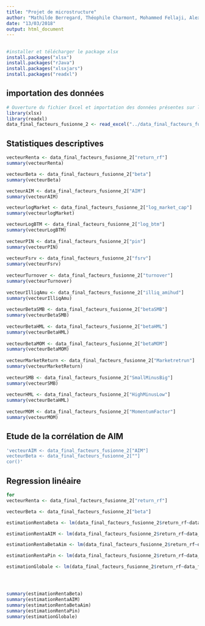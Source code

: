 ```yaml
---
title: "Projet de microstructure"
author: "Mathilde Berregard, Théophile Charmont, Mohammed Fellaji, Alexandra Herbadji, Ayoub Jarraya"
date: "13/03/2018"
output: html_document
---
```


## 

``` r
#installer et télécharger le package xlsx
install.packages("xlsx")
install.packages("rJava")
install.packages("xlsxjars")
install.packages("readxl")
```
## importation des données

``` r
# Ouverture du fichier Excel et importation des données présentes sur la feuille 1
library(xlsx)
library(readxl)
data_final_facteurs_fusionne_2 <- read_excel("../data_final_facteurs_fusionne_2.xlsx", 1)
```

## Statistiques descriptives
``` r

vecteurRenta <- data_final_facteurs_fusionne_2["return_rf"]
summary(vecteurRenta)

vecteurBeta <- data_final_facteurs_fusionne_2["beta"]
summary(vecteurBeta)

vecteurAIM <- data_final_facteurs_fusionne_2["AIM"]
summary(vecteurAIM)

vecteurlogMarket <- data_final_facteurs_fusionne_2["log_market_cap"]
summary(vecteurlogMarket)

vecteurLogBTM <- data_final_facteurs_fusionne_2["log_btm"]
summary(vecteurLogBTM)
  
vecteurPIN <- data_final_facteurs_fusionne_2["pin"]
summary(vecteurPIN)
  
vecteurFsrv <- data_final_facteurs_fusionne_2["fsrv"]
summary(vecteurFsrv)
  
vecteurTurnover <- data_final_facteurs_fusionne_2["turnover"]
summary(vecteurTurnover)
  
vecteurIlliqAmu <- data_final_facteurs_fusionne_2["illiq_amihud"]
summary(vecteurIlliqAmu)
  
vecteurBetaSMB <- data_final_facteurs_fusionne_2["betaSMB"]
summary(vecteurBetaSMB)
  
vecteurBetaHML <- data_final_facteurs_fusionne_2["betaHML"]
summary(vecteurBetaHML)
  
vecteurBetaMOM <- data_final_facteurs_fusionne_2["betaMOM"]
summary(vecteurBetaMOM)
  
vecteurMarketReturn <- data_final_facteurs_fusionne_2["Marketretrun"]
summary(vecteurMarketReturn)
  
vecteurSMB <- data_final_facteurs_fusionne_2["SmallMinusBig"]
summary(vecteurSMB)
  
vecteurHML <- data_final_facteurs_fusionne_2["HighMinusLow"]
summary(vecteurBetaHML)
  
vecteurMOM <- data_final_facteurs_fusionne_2["MomentumFactor"]
summary(vecteurMOM)


```
## Etude de la corrélation de AIM

``` r
'vecteurAIM <- data_final_facteurs_fusionne_2["AIM"]
vecteurBeta <- data_final_facteurs_fusionne_2[""]
cor()'

```

## Regression linéaire
``` r

for 
vecteurRenta <- data_final_facteurs_fusionne_2["return_rf"]

vecteurBeta <- data_final_facteurs_fusionne_2["beta"]

estimationRentaBeta <- lm(data_final_facteurs_fusionne_2$return_rf~data_final_facteurs_fusionne_2$beta)

estimationRentaAIM <- lm(data_final_facteurs_fusionne_2$return_rf~data_final_facteurs_fusionne_2$AIM_t1)

estimationRentaBetaAim <- lm(data_final_facteurs_fusionne_2$return_rf~data_final_facteurs_fusionne_2$beta_t1 + data_final_facteurs_fusionne_2$AIM_t1)

estimationRentaPin <- lm(data_final_facteurs_fusionne_2$return_rf~data_final_facteurs_fusionne_2$pin_t1)

estimationGlobale <- lm(data_final_facteurs_fusionne_2$return_rf~data_final_facteurs_fusionne_2$beta_t1 + data_final_facteurs_fusionne_2$AIM_t1 + data_final_facteurs_fusionne_2$log_market_cap_t1 + data_final_facteurs_fusionne_2$log_btm_t1 + data_final_facteurs_fusionne_2$pin_t1 + data_final_facteurs_fusionne_2$fsrv_t1 + data_final_facteurs_fusionne_2$turnover_t1 + data_final_facteurs_fusionne_2$illiq_amihud_t1 + data_final_facteurs_fusionne_2$betaSMB_t1 + data_final_facteurs_fusionne_2$betaHML_t1 + data_final_facteurs_fusionne_2$betaMOM_t1)




summary(estimationRentaBeta)
summary(estimationRentaAIM)
summary(estimationRentaBetaAim)
summary(estimationRentaPin)
summary(estimationGlobale)
```


